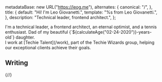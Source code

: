 
  metadataBase: new URL("https://leog.me"),
  alternates: {
    canonical: "/",
  },
  title: {
    default: "Hi! I'm Leo Giovanetti.",
    template: "%s from Leo Giovanetti.",
  },
  description:
    "Technical leader, frontend architect.",
};

<NameTransition />
<div className='pr-42 md:pr-48'>
  I'm a technical leader, a frontend architect, an
  eternal optimist, and a tennis enthusiast. Dad
  of my beautiful {`${calculateAge("02-24-2020")}-years-old`}
  daughter.
  <Avatar src='https://avatars.githubusercontent.com/u/467258?s=400&u=f194cd6cde8cfbf3febfa1ae40440b574ae0f707&v=4' />
</div>

<div className='pr-0 md:pr-40'>
  I work at [Techie Talent](/work), part of the
  Techie Wizards group, helping our exceptional
  clients achieve their goals.
</div>

## Writing

<Posts exclude="side-project" />

{/*<Posts include="side-projects" />*/}
